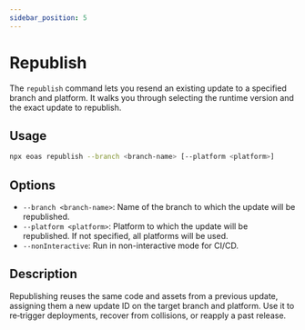 ```yaml
---
sidebar_position: 5
---
```


# Republish

The `republish` command lets you resend an existing update to a specified branch and platform. It walks you through selecting the runtime version and the exact update to republish.

## Usage

```bash
npx eoas republish --branch <branch-name> [--platform <platform>]
```

## Options

- `--branch <branch-name>`: Name of the branch to which the update will be republished.
- `--platform <platform>`: Platform to which the update will be republished. If not specified, all platforms will be used.
- `--nonInteractive`: Run in non-interactive mode for CI/CD.

## Description

Republishing reuses the same code and assets from a previous update, assigning them a new update ID on the target branch and platform. Use it to re‑trigger deployments, recover from collisions, or reapply a past release.
